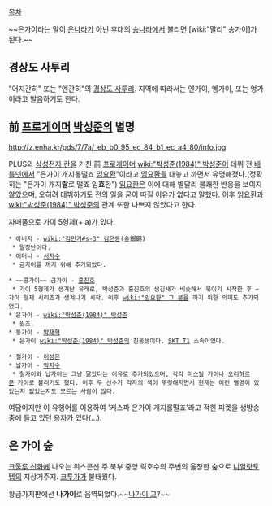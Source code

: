 [[목차]]


~~은가이라는 말이 [[은나라]]가 아닌 후대의 [[송나라]]에서 불리면 [wiki:"말리" 송가이]가 된다.~~

== 경상도 사투리 ==
"어지간히" 또는 "엔간히"의 [[경상도 사투리]]. 지역에 따라서는 엔가이, 엥가이, 또는 엉가이라고 발음하기도 한다.

== 前 [[프로게이머]] [[박성준(1984)|박성준]]의 별명 ==
http://z.enha.kr/pds/7/7a/_eb_b0_95_ec_84_b1_ec_a4_80/info.jpg

PLUS와 [[삼성전자 칸]]을 거친 前 [[프로게이머]] [[wiki:"박성준(1984)" 박성준]]이 데뷔 전 [[배틀넷]]에서 "은가이 개지롤떨죠 [[임요환]]"이라고 [[임요환]]을 대놓고 까면서 유명해졌다.(정확히는 "은가이 개지'''랄'''로 떨죠 임'''효'''환")
[[임요환]]은 이에 대해 별달리 불쾌한 반응을 보이지 않았으며, 오히려 데뷔하기도 전의 일을 굳이 따질 이유가 없다고 말했다. 이후 [[임요환]]과 [[wiki:"박성준(1984)" 박성준]]의 관계 또한 나쁘지 않았다고 한다. 

자매품으로 가이 5형제(+ a)가 있다.

 * 아버지 - [[wiki:"김민기#s-3" 김은동]](金銀銅)
  * 말장난이다.
 * 어머니 - [[서지수]]
  * 금가이를 까기 위해 추가되었다.

 * ~~콩가이~~ 금가이 - [[홍진호]]
  * 가이 5형제가 생겨난 유래로, 박성준과 홍진호의 생김새가 비슷해서 묶이기 시작한 후 ~가이 형제 시리즈가 생겨나기 시작. 이후 [[wiki:"임요환" 그 분]]을 까기 위한 의미도 추가되었다.
 * 은가이 - [[wiki:"박성준(1984)" 박성준]]
  * 원조.
 * 동가이 - [[박재혁]]
  * 은가이 [[wiki:"박성준(1984)" 박성준]]의 친동생이다. [[SKT T1]] 소속이었다.

 * 철가이 - [[이성은]]
 * 납가이 - [[박지수]]
  * 철가이와 납가이는 그냥 닮았다는 이유로 추가되었으며, 각각 [[미스릴]] 가이나 [[오리하르콘]] 가이로 불리기도 했다. 이후 두 선수가 각자의 색이 뚜렷해지면서 현재는 이런 별명이 있었는지 없었는지도 모르는 사람이 많다.

여담이지만 이 유행어를 이용하여 '케스파 은가이 개지롤떨죠'라고 적힌 피켓을 생방송중에 들고 있던 용자가 있다(...).

== 은 가이 숲 ==
[[크툴루 신화]]에 나오는 위스콘신 주 북부 중앙 릭호수의 주변의 울창한 숲으로 [[니알랏토텝]]의 지상거주지. [[크투가]]가 불태웠다.

황금가지판에선 '''나가이'''로 음역되었다.~~[[나가이 고]]?~~

